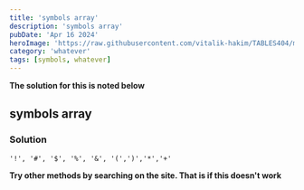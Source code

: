 ```yaml
---
title: 'symbols array'
description: 'symbols array'
pubDate: 'Apr 16 2024'
heroImage: 'https://raw.githubusercontent.com/vitalik-hakim/TABLES404/main/error_b/misc.png'
category: 'whatever'
tags: [symbols, whatever]
---
```


**The solution for this is noted below**

## symbols array

### Solution

```whatever
'!', '#', '$', '%', '&', '(',')','*','+'
```

**Try other methods by searching on the site. That is if this doesn't work**
